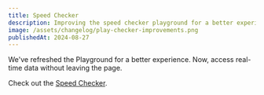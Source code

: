 ```yaml
---
title: Speed Checker
description: Improving the speed checker playground for a better experience.
image: /assets/changelog/play-checker-improvements.png
publishedAt: 2024-08-27
---
```


We've refreshed the Playground for a better experience. Now, access real-time data without leaving the page.

Check out the [Speed Checker](/play/checker).